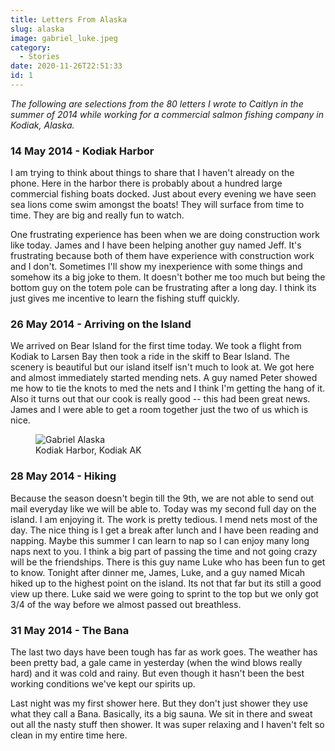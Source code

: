```yaml
---
title: Letters From Alaska
slug: alaska
image: gabriel_luke.jpeg
category: 
  - Stories
date: 2020-11-26T22:51:33
id: 1
---
```


_The following are selections from the 80 letters I wrote to Caitlyn in the summer of 2014 while working for a commercial salmon fishing company in Kodiak, Alaska._

### 14 May 2014 - Kodiak Harbor

I am trying to think about things to share that I haven't already on the phone. Here in the harbor there is probably about a hundred large commercial fishing boats docked. Just about every evening we have seen sea lions come swim amongst the boats! They will surface from time to time. They are big and really fun to watch.

One frustrating experience has been when we are doing construction work like today. James and I have been helping another guy named Jeff. It's frustrating because both of them have experience with construction work and I don't. Sometimes I'll show my inexperience with some things and somehow its a big joke to them. It doesn't bother me too much but being the bottom guy on the totem pole can be frustrating after a long day. I think its just gives me incentive to learn the fishing stuff quickly.

### 26 May 2014 - Arriving on the Island

We arrived on Bear Island for the first time today. We took a flight from Kodiak to Larsen Bay then took a ride in the skiff to Bear Island. The scenery is beautiful but our island itself isn't much to look at. We got here and almost immediately started mending nets. A guy named Peter showed me how to tie the knots to med the nets and I think I'm getting the hang of it. Also it turns out that our cook is really good -- this had been great news. James and I were able to get a room together just the two of us which is nice.

<figure>
  <img src="gabriel_alaska.jpeg" alt="Gabriel Alaska" />
  <figcaption>Kodiak Harbor, Kodiak AK</figcaption>
</figure>


### 28 May 2014 - Hiking

Because the season doesn't begin till the 9th, we are not able to send out mail everyday like we will be able to. Today was my second full day on the island. I am enjoying it. The work is pretty tedious. I mend nets most of the day. The nice thing is I get a break after lunch and I have been reading and napping. Maybe this summer I can learn to nap so I can enjoy many long naps next to you. I think a big part of passing the time and not going crazy will be the friendships. There is this guy name Luke who has been fun to get to know. Tonight after dinner me, James, Luke, and a guy named Micah hiked up to the highest point on the island. Its not that far but its still a good view up there. Luke said we were going to sprint to the top but we only got 3/4 of the way before we almost passed out breathless.

### 31 May 2014 - The Bana

The last two days have been tough has far as work goes. The weather has been pretty bad, a gale came in yesterday (when the wind blows really hard) and it was cold and rainy. But even though it hasn't been the best working conditions we've kept our spirits up.

Last night was my first shower here. But they don't just shower they use what they call a Bana. Basically, its a big sauna. We sit in there and sweat out all the nasty stuff then shower. It was super relaxing and I haven't felt so clean in my entire time here.







